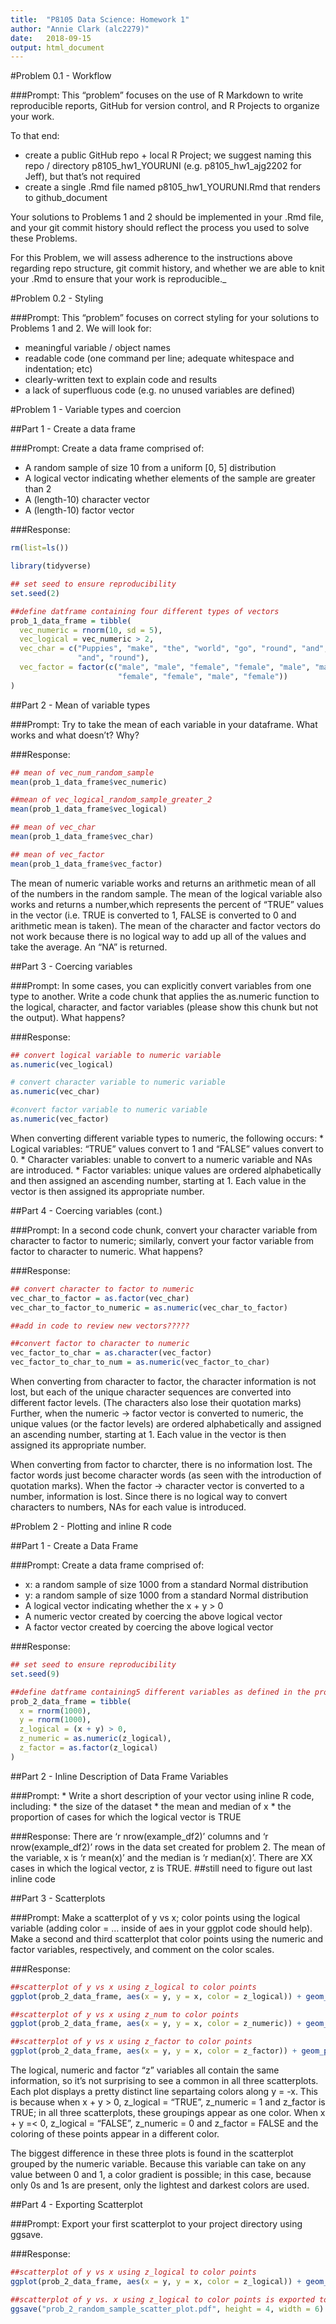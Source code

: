 ```yaml
---
title:  "P8105 Data Science: Homework 1"
author: "Annie Clark (alc2279)"
date:   2018-09-15
output: html_document
---
```


#Problem 0.1 - Workflow

###Prompt:
This “problem” focuses on the use of R Markdown to write reproducible reports,
GitHub for version control, and R Projects to organize your work.

To that end:

* create a public GitHub repo + local R Project; we suggest naming this 
repo / directory p8105_hw1_YOURUNI (e.g.  p8105_hw1_ajg2202 for Jeff), but that’s
not required
* create a single .Rmd file named p8105_hw1_YOURUNI.Rmd that renders to 
github_document

Your solutions to Problems 1 and 2 should be implemented in your .Rmd file, and 
your git commit history should reflect the process you used to solve these Problems.

For this Problem, we will assess adherence to the instructions above regarding repo
structure, git commit history, and whether we are able to knit your .Rmd to ensure
that your work is reproducible._

#Problem 0.2 - Styling

###Prompt:
This “problem” focuses on correct styling for your solutions to Problems 1 and 2.
We will look for:

* meaningful variable / object names
* readable code (one command per line; adequate whitespace and indentation; etc)
* clearly-written text to explain code and results
* a lack of superfluous code (e.g. no unused variables are defined)

#Problem 1 - Variable types and coercion

##Part 1 - Create  a data frame

###Prompt:
Create a data frame comprised of:

* A random sample of size 10 from a uniform [0, 5] distribution
* A logical vector indicating whether elements of the sample are greater than 2
* A (length-10) character vector
* A (length-10) factor vector

###Response:
```r
rm(list=ls())

library(tidyverse)

## set seed to ensure reproducibility
set.seed(2)

##define datframe containing four different types of vectors
prob_1_data_frame = tibble(
  vec_numeric = rnorm(10, sd = 5),
  vec_logical = vec_numeric > 2,
  vec_char = c("Puppies", "make", "the", "world", "go", "round", "and", "round", 
               "and", "round"),
  vec_factor = factor(c("male", "male", "female", "female", "male", "male", 
                        "female", "female", "male", "female"))
)

```

##Part 2 - Mean of variable types

###Prompt:
Try to take the mean of each variable in your dataframe. What works and what 
doesn’t? Why?

###Response:
```r
## mean of vec_num_random_sample
mean(prob_1_data_frame$vec_numeric)

##mean of vec_logical_random_sample_greater_2
mean(prob_1_data_frame$vec_logical)

## mean of vec_char
mean(prob_1_data_frame$vec_char)

## mean of vec_factor
mean(prob_1_data_frame$vec_factor)

```

The mean of numeric variable works and returns an arithmetic mean of all of the 
numbers in the random sample. The mean of the logical variable also works and returns 
a number,which represents the percent of "TRUE" values in the vector (i.e. TRUE is 
converted to 1, FALSE is converted to 0 and arithmetic mean is taken). The mean of the
character and factor vectors do not work because there is no logical way to add up 
all of the values and take the average. An "NA" is returned. 

##Part 3 - Coercing variables

###Prompt:
In some cases, you can explicitly convert variables from one type to another. 
Write a code chunk that applies the as.numeric function to the logical, character,
and factor variables (please show this chunk but not the output). What happens? 

###Response:
```r

## convert logical variable to numeric variable
as.numeric(vec_logical) 

# convert character variable to numeric variable
as.numeric(vec_char) 

#convert factor variable to numeric variable
as.numeric(vec_factor) 

```

When converting different variable types to numeric, the following occurs: 
* Logical variables: "TRUE" values convert to 1 and "FALSE" values convert to 0.
* Character variables: unable to convert to a numeric variable and NAs are introduced.
* Factor variables: unique values are ordered alphabetically and then assigned an ascending number, starting at 1. Each value in the vector is then assigned its appropriate number. 

##Part 4 - Coercing variables (cont.)

###Prompt:
In a second code chunk, convert your character variable from character to factor
to numeric; similarly, convert your factor variable from factor to character to 
numeric. What happens?

###Response:
```r
## convert character to factor to numeric 
vec_char_to_factor = as.factor(vec_char)
vec_char_to_factor_to_numeric = as.numeric(vec_char_to_factor)

##add in code to review new vectors?????

##convert factor to character to numeric
vec_factor_to_char = as.character(vec_factor)
vec_factor_to_char_to_num = as.numeric(vec_factor_to_char)
```

When converting from character to factor, the character information is not lost, but 
each of the unique character sequences are converted into different factor levels. 
(The characters also lose their quotation marks)
Further, when the numeric -> factor vector is converted to numeric, the unique values
(or the factor levels) are ordered alphabetically and assigned an ascending number, 
starting at 1. Each value in the vector is then assigned its appropriate number. 

When converting from factor to charcter, there is no information lost. The factor words
just become character words (as seen with the introduction of quotation marks). 
When the factor -> character vector is converted to a number, information is lost. 
Since there is no logical way to convert characters to numbers, NAs for each value
is introduced. 

#Problem 2 - Plotting and inline R code

##Part 1 - Create a Data Frame

###Prompt:
Create a data frame comprised of:

* x: a random sample of size 1000 from a standard Normal distribution
* y: a random sample of size 1000 from a standard Normal distribution
* A logical vector indicating whether the x + y > 0
* A numeric vector created by coercing the above logical vector
* A factor vector created by coercing the above logical vector

###Response:
```r
## set seed to ensure reproducibility
set.seed(9) 

##define datframe containing5 different variables as defined in the prompt above 
prob_2_data_frame = tibble(
  x = rnorm(1000),
  y = rnorm(1000),
  z_logical = (x + y) > 0,
  z_numeric = as.numeric(z_logical),
  z_factor = as.factor(z_logical)
)
```

##Part 2 - Inline Description of Data Frame Variables

###Prompt:
* Write a short description of your vector using inline R code, including: 
* the size of the dataset * the mean and median of x * the proportion of cases 
for which the logical vector is TRUE

###Response:
There are 'r nrow(example_df2)' columns and 'r nrow(example_df2)' rows in the data 
set created for problem 2. The mean of the variable, x is 'r mean(x)' and the median 
is 'r median(x)'. There are XX cases in which the logical vector, z is TRUE. 
##still need to figure out last inline code

##Part 3 - Scatterplots

###Prompt:
Make a scatterplot of y vs x; color points using the logical variable (adding 
color = ... inside of aes in your ggplot code should help). Make a second and 
third scatterplot that color points using the numeric and factor variables, 
respectively, and comment on the color scales.

###Response:
```r

##scatterplot of y vs x using z_logical to color points
ggplot(prob_2_data_frame, aes(x = y, y = x, color = z_logical)) + geom_point()

##scatterplot of y vs x using z_num to color points
ggplot(prob_2_data_frame, aes(x = y, y = x, color = z_numeric)) + geom_point()

##scatterplot of y vs x using z_factor to color points
ggplot(prob_2_data_frame, aes(x = y, y = x, color = z_factor)) + geom_point()

```

The logical, numeric and factor "z" variables all contain the same information, so it's
not surprising to see a common in all three scatterplots. Each plot displays a pretty
distinct line separtaing colors along y = -x. This is because when x + y > 0, z_logical
= "TRUE", z_numeric = 1 and z_factor is TRUE; in all three scatterplots, these groupings
appear as one color. When x + y =< 0, z_logical = "FALSE", z_numeric = 0 and z_factor =
FALSE and the coloring of these points appear in a different color. 

The biggest difference in these three plots is found in the scatterplot grouped by the 
numeric variable. Because this variable can take on any value between 0 and 1, a color
gradient is possible; in this case, because only 0s and 1s are present, only the 
lightest and darkest colors are used. 


##Part 4 - Exporting Scatterplot

###Prompt:
Export your first scatterplot to your project directory using ggsave.

###Response:
```r
##scatterplot of y vs x using z_logical to color points
ggplot(prob_2_data_frame, aes(x = y, y = x, color = z_logical)) + geom_point()

##scatterplot of y vs. x using z_logical to color points is exported to repository
ggsave("prob_2_random_sample_scatter_plot.pdf", height = 4, width = 6)

```

